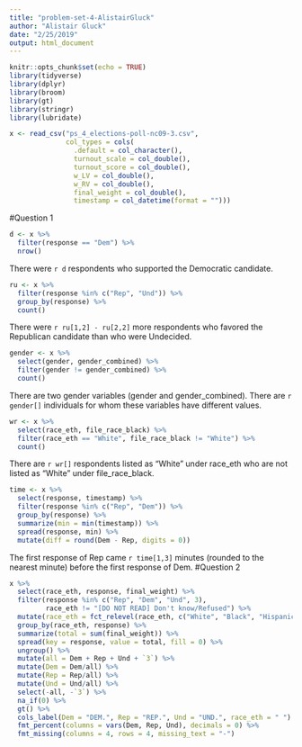 ```yaml
---
title: "problem-set-4-AlistairGluck"
author: "Alistair Gluck"
date: "2/25/2019"
output: html_document
---
```


```r
knitr::opts_chunk$set(echo = TRUE)
library(tidyverse)
library(dplyr)
library(broom)
library(gt)
library(stringr)
library(lubridate)
```

```r
x <- read_csv("ps_4_elections-poll-nc09-3.csv",
              col_types = cols(
                .default = col_character(),
                turnout_scale = col_double(),
                turnout_score = col_double(),
                w_LV = col_double(),
                w_RV = col_double(),
                final_weight = col_double(),
                timestamp = col_datetime(format = "")))
```
#Question 1
```r
d <- x %>% 
  filter(response == "Dem") %>% 
  nrow()
```
There were `r d` respondents who supported the Democratic candidate.
```r
ru <- x %>% 
  filter(response %in% c("Rep", "Und")) %>%
  group_by(response) %>% 
  count()
```
There were `r ru[1,2] - ru[2,2]` more respondents who favored the Republican candidate than who were Undecided.
```r
gender <- x %>% 
  select(gender, gender_combined) %>% 
  filter(gender != gender_combined) %>% 
  count()
```
There are two gender variables (gender and gender_combined). There are `r gender[]` individuals for whom these variables have different values.
```r
wr <- x %>% 
  select(race_eth, file_race_black) %>% 
  filter(race_eth == "White", file_race_black != "White") %>% 
  count()


```
There are `r wr[]` respondents listed as “White” under race_eth who are not listed as “White” under file_race_black.
```r
time <- x %>% 
  select(response, timestamp) %>%
  filter(response %in% c("Rep", "Dem")) %>% 
  group_by(response) %>% 
  summarize(min = min(timestamp)) %>% 
  spread(response, min) %>% 
  mutate(diff = round(Dem - Rep, digits = 0))
```
The first response of Rep came `r time[1,3]` minutes (rounded to the nearest minute) before the first response of Dem.
#Question 2

```r
x %>% 
  select(race_eth, response, final_weight) %>% 
  filter(response %in% c("Rep", "Dem", "Und", 3), 
         race_eth != "[DO NOT READ] Don't know/Refused") %>% 
  mutate(race_eth = fct_relevel(race_eth, c("White", "Black", "Hispanic", "Asian", "Other")))  %>%
  group_by(race_eth, response) %>%
  summarize(total = sum(final_weight)) %>% 
  spread(key = response, value = total, fill = 0) %>%
  ungroup() %>%
  mutate(all = Dem + Rep + Und + `3`) %>%
  mutate(Dem = Dem/all) %>% 
  mutate(Rep = Rep/all) %>% 
  mutate(Und = Und/all) %>%
  select(-all, -`3`) %>% 
  na_if(0) %>% 
  gt() %>% 
  cols_label(Dem = "DEM.", Rep = "REP.", Und = "UND.", race_eth = " ") %>% 
  fmt_percent(columns = vars(Dem, Rep, Und), decimals = 0) %>% 
  fmt_missing(columns = 4, rows = 4, missing_text = "-")
  
``` 
  
  
  
  